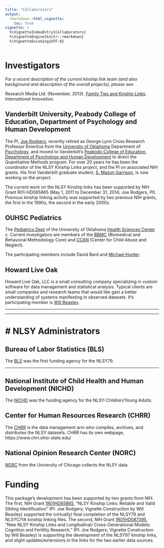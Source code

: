 ```yaml
---
title: "Collaborators"
output: 
  rmarkdown::html_vignette:
    toc: true
vignette: >
  %\VignetteIndexEntry{Collaborators}
  %\VignetteEngine{knitr::rmarkdown}
  %\VignetteEncoding{UTF-8}
---
```


Investigators
=============================

*For a recent description of the current kinship link team (and also background and description of the overall projects), please see:* 

Research Media Ltd. (November, 2013). [Family Ties and Kinship Links](publications/2013/rodgers-2013-international-innovation.pdf).  *International Innovation*.

Vanderbilt University, Peabody College of Education, Department of Psychology and Human Development
-----------------------------
  
The PI, [Joe Rodgers](https://www.vanderbilt.edu/psychological_sciences/bio/joe-rodgers), recently retired as George Lynn Cross Research Professor Emeritus from the 
[University of Oklahoma](https://www.ou.edu/) Department of [Psychology](https://www.ou.edu/cas/psychology/), and moved to Vanderbilt's [Peabody College of Education](https://peabody.vanderbilt.edu/), [Department of Psychology and Human Development](https://www.vanderbilt.edu/psychological_sciences/)
to direct the Quantitative Methods program.  For over 20 years he has been the coordinator of the NLSY Kinship Links project, and the PI on associated NIH grants.  His first Vanderbilt graduate student, [S. Mason Garrison](https://www.smasongarrison.com), is now working on the project.

The current work on the NLSY Kinship links has been supported by NIH Grant R01-HD065865 (May 1, 2011 to December 31, 2014;  Joe Rodgers, PI).  Previous kinship linking activity was supported by two previous NIH grants, the first in the 1990s, the second in the early 2000s.

<!--
<a href="https://www.vanderbilt.edu"> 
  <img src="images/vandy_logo.png" alt="Vanderbilt" style="width: 150px;"/> 
</a>
<a href="https://www.vanderbilt.edu/psychological_sciences"> 
  <img src="images/vuheader.jpg" alt="Psychological Sciences" style="width: 500px;"/> 
</a>
-->

OUHSC Pediatrics
-----------------------------
  
The [Pediatrics Dept](https://www.oumedicine.com/pediatrics) of the University of Oklahoma [Health Sciences Center](https://www.ouhsc.edu/) z.  Current investigators are members of the [BBMC](https://ouhsc.edu/BBMC/) (Biomedical and Behavioral Methodology Core) and [CCAN](https://www.oumedicine.com/pediatrics/department-sections/developmental-behavioral-pediatrics/center-on-child-abuse-and-neglect) (Center for Child Abuse and Neglect).

The participating members include David Bard and [Michael Hunter](https://students.ou.edu/H/Michael.D.Hunter-1/).

<!--
<a href="https://ouhsc.edu/BBMC/"> 
  <img src="./images/BbmcDistributionsBackgroundClear.png" alt="BBMC" style="width: 300px;"/> 
</a>
<a href="https://www.oumedicine.com/pediatrics"> 
  <img src="./images/pediatrics_logo.png" alt="OUHSC Pediatrics" style="width: 250px;"/>
</a>
<a href="https://www.oumedicine.com/pediatrics/department-sections/developmental-behavioral-pediatrics/center-on-child-abuse-and-neglect"> 
  <img src="./images/ccanlogo.jpg" alt="CCAN" style="width: 170px;"/>
</a>
-->
  
Howard Live Oak
-----------------------------
  
Howard Live Oak, LLC is a small consulting company specializing in custom software for data management and statistical analysis. Typical clients are small companies and research teams that would like gain a better understanding of systems manifesting in observed datasets.  It's participating member is [Will Beasley](https://www.researchgate.net/profile/William-Beasley-5).
<!--
<a href="https://howardliveoak.com/"> 
  <img src="./images/HloGraphicGray.png" alt="Howard Live Oak" style="width: 150px;"/>
</a>
-->

***
***
# NLSY Administrators
=============================


Bureau of Labor Statistics (BLS) 
-----------------------------

The [BLS](https://www.bls.gov/) was the first funding agency for the NLSY79.

<!--
<a href="https://www.bls.gov/"> 
  <img src="./images/bls_logo.jpeg" alt="BLS" style="width: 150px;"/>
</a>
-->

***
National Institute of Child Health and Human Development (NICHD)
-----------------------------

The [NICHD](https://www.nichd.nih.gov/) was the funding agency for the NLSY-Children/Young Adults.

<!--
<a href="https://www.nichd.nih.gov/"> 
  <img src="./images/nichd_logo.jpeg" alt="NICHD" style="width: 200px;"/>
</a>
-->

Center for Human Resources Research (CHRR)
-----------------------------

The [CHRR](https://www.chrr.ohio-state.edu/) is the data management arm who compiles, archives, and distributes the NLSY datasets.  CHRR has its own webpage, https://www.chrr.ohio-state.edu/

<!--
<a href="https://www.chrr.ohio-state.edu/"> 
  <img src="./images/chrr_logo.jpeg" alt="CHRR" style="width: 150px;"/>
</a>
-->

National Opinion Research Center (NORC)
-----------------------------

[NORC](https://www.norc.org/) from the University of Chicago collects the NLSY data.

<!--
<a href="https://www.norc.org/"> 
  <img src="./images/norc_logo.png" alt="NORC" style="width: 250px;"/>
</a>
-->

Funding
=================================

This package’s development has been supported by two grants from NIH.  The first, NIH Grant [1R01HD65865](https://taggs.hhs.gov/Detail/AwardDetail?arg_awardNum=R01HD065865&arg_ProgOfficeCode=50), “NLSY Kinship Links: Reliable and Valid Sibling Identiﬁcation” (PI: Joe Rodgers; Vignette Construction by Will Beasley) supported the (virtually) final completion of the NLSY79 and NLSYC/YA kinship linking files.  The second, NIH Grant [1R01HD087395](https://projectreporter.nih.gov/project_info_description.cfm?projectnumber=1R01HD087395-01A1), “New NLSY Kinship Links and Longitudinal/ Cross-Generational Models: Cognition and Fertility Research," (PI:  Joe Rodgers;  Vignette Construction by Will Beasley) is supporting the development of the NLSY97 kinship links, and slight updates/extensions in the links for the two earlier data sources.


